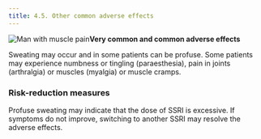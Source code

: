 ```yaml
---
title: 4.5. Other common adverse effects
---
```



![Man with muscle pain](../../assets/con132009.jpg)**Very common and common adverse effects**

Sweating may occur and in some patients can be profuse. Some patients may experience numbness or tingling (paraesthesia), pain in joints (arthralgia) or muscles (myalgia) or muscle cramps.

### Risk-reduction measures

Profuse sweating may indicate that the dose of SSRI is excessive. If symptoms do not improve, switching to another SSRI may resolve the adverse effects.

